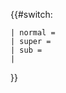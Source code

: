 {{#switch: {{{valign|sub}}}
 | normal = <span style="line-height:{{{3|{{{2|180%}}}}}}"><span style="font-size:{{{2|180%}}};">{{{1}}}</span></span>
 | super = <span style="vertical-align:super;"><span style="vertical-align:super;line-height:{{{3|{{{2|180%}}}}}}"><span style="font-size:{{{2|180%}}}; vertical-align:super;">{{{1}}}</span></span></span>
 | sub = <span style="vertical-align:sub;"><span style="vertical-align:sub;line-height:{{{3|{{{2|180%}}}}}}"><span style="font-size:{{{2|180%}}}; vertical-align:sub;">{{{1}}}</span></span></span>
 | <span style="vertical-align:sub;"><span style="vertical-align:sub;line-height:{{{3|{{{2|180%}}}}}}"><span style="font-size:{{{2|180%}}}; vertical-align:sub;">{{{1}}}</span></span></span>
}}<noinclude>
<!-- Please add categories to the /doc subpage; interwikis go to Wikidata, thank you. -->
{{documentation|template:resize/doc}}
</noinclude>